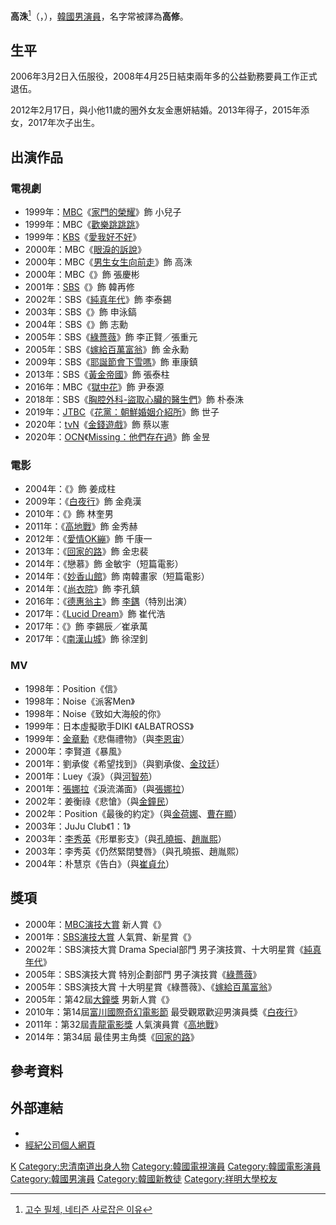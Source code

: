 {{Otheruses|other=名为高修的其他人物|高修}}
{{Blpsources|time=2019-11-26T19:34:46+00:00}}
{{藝人
| 姓名 = 高洙
| 類型 = 男演員
| 圖片 = 121025-비이커-론칭파티고수.jpg
| 圖片尺寸 = 250px
| 圖片簡介 = 2012年10月25日於BEAKER開業派對
| 國籍 = {{KOR}}
| 外文名 = 고수
| 外文 = ko
| 羅馬拼音 = Ko Soo
| 出生日期 = {{birth_date_and_age|1978|10|4}}
| 出生地點 = {{KOR}}[[忠清南道|忠清南道]][[論山市|論山郡]]{{link-ko|江景邑|강경읍}}
| 語言 = [[韓語|韓語]]、[[英語|英語]]      
| 教育程度 = [[祥明大學|祥明大學]]電影學[[學士|學士]]<br>[[祥明大學|祥明大學]]文化藝術大學院電影專業[[碩士|碩士]]
| 配偶 = {{marriage|金惠妍|2012}}
| 兒女 = 2子1女
| 經紀公司= <small>[[BH娛樂|BH Entertainment]]<br>（2011年－2015年；2017年至今）<br>Youborn Company<br>（2016年－2017年）</small>
| 宗教信仰 = [[基督教|基督教]]
| 出道日期 = 1998年
| IMDb = 1714968
}}

'''高洙'''<ref>[http://news.nate.com/view/20120808n09131 고수 필체, 네티즌 사로잡은 이유]{{ko}}</ref>（{{lang-ko|'''고수'''}}，{{bd|1978年|10月4日|catIdx=Go}}），[[韓國|韓國]][[男演員|男演員]]，名字常被譯為'''高修'''。

== 生平 ==
2006年3月2日入伍服役，2008年4月25日結束兩年多的公益勤務要員工作正式退伍。

2012年2月17日，與小他11歲的圈外女友金惠妍結婚。2013年得子，2015年添女，2017年次子出生。

== 出演作品 ==
=== 電視劇 ===
*1999年：[[文化廣播_(韓國)|MBC]]《[[家門的榮耀|家門的榮耀]]》飾 小兒子
*1999年：MBC《[[歡樂跳跳跳|歡樂跳跳跳]]》
*1999年：[[韓國放送公社|KBS]]《[[愛我好不好|愛我好不好]]》
*2000年：MBC《[[眼淚的訴說|眼淚的訴說]]》
*2000年：MBC《[[男生女生向前走|男生女生向前走]]》飾 高洙
*2000年：MBC《{{link-ko|媽媽姐姐|엄마야 누나야 (드라마)}}》飾 張慶彬
*2001年：[[SBS有限公司|SBS]]《{{link-ko|鋼琴 (韓國電視劇)|피아노 (2001년 드라마)|鋼琴}}》飾 韓再修
*2002年：SBS《[[純真年代_(韓國電視劇)|純真年代]]》飾 李泰錫
*2003年：SBS《{{link-ko|窈窕淑女 (韓國電視劇)|요조숙녀|窈窕淑女}}》飾 申泳鎬
*2004年：SBS《{{link-ko|當男人戀愛時 (2004年電視劇)|남자가 사랑할 때 (2004년 드라마)|當男人戀愛時}}》飾 志勳
*2005年：SBS《[[綠薔薇|綠薔薇]]》飾 李正賢／張重元
*2005年：SBS《[[嫁給百萬富翁|嫁給百萬富翁]]》飾 金永勳
*2009年：SBS《[[耶誕節會下雪嗎|耶誕節會下雪嗎]]》飾 車康鎮
*2013年：SBS《[[黃金帝國|黃金帝國]]》飾 張泰柱
*2016年：MBC《[[獄中花|獄中花]]》飾 尹泰源
*2018年：SBS《[[胸腔外科-盜取心臟的醫生們|胸腔外科-盜取心臟的醫生們]]》飾 朴泰洙
*2019年：[[JTBC|JTBC]]《[[花黨：朝鮮婚姻介紹所|花黨：朝鮮婚姻介紹所]]》飾 世子
*2020年：[[tvN|tvN]]《[[金錢遊戲_(韓國電視劇)|金錢遊戲]]》飾 蔡以憲
*2020年：[[OCN_(頻道)|OCN]]《[[Missing：他們存在過|Missing：他們存在過]]》飾 金昱

=== 電影 ===
*2004年：《{{link-ko|預知感能|썸 (영화)}}》飾 姜成柱
*2009年：《[[白夜行#電影（韓國版）|白夜行]]》飾 金堯漢
*2010年：《{{link-ko|超能力者 (電影)|초능력자 (영화)|超能力者}}》飾 林奎男
*2011年：《[[高地戰|高地戰]]》飾 金秀赫
*2012年：《[[創可貼_(電影)|愛情OK繃]]》飾 千康一
*2013年：《[[回家的路_(電影)|回家的路]]》飾 金忠裴
*2014年：《戀慕》飾 金敏宇（短篇電影）
*2014年：《[[妙香山館|妙香山館]]》飾 南韓畫家（短篇電影）
*2014年：《[[尚衣院_(電影)|尚衣院]]》飾 李孔鎮
*2016年：《[[德惠翁主_(電影)|德惠翁主]]》飾 [[李鍝|李鍝]]（特別出演）
*2017年：《[[Lucid_Dream|Lucid Dream]]》飾 崔代浩
*2017年：《{{link-ko|石雕宅邸殺人事件|석조저택 살인사건}}》飾 李錫辰／崔承萬
*2017年：《[[南漢山城_(電影)|南漢山城]]》飾 徐涅釗

=== MV ===
*1998年：Position《信》
*1998年：Noise《派客Men》
*1998年：Noise《致如大海般的你》
*1999年：日本虛擬歌手DIKI 《ALBATROSS》
*1999年：[[金章勳|金章勳]]《悲傷禮物》（與[[李恩宙|李恩宙]]）
*2000年：李賢道《暴風》
*2001年：劉承俊《希望找到》（與劉承俊、[[金玟廷|金玟廷]]）
*2001年：Luey《淚》（與[[河智苑|河智苑]]）
*2001年：[[張娜拉|張娜拉]]《淚流滿面》（與[[張娜拉|張娜拉]]）
*2002年：姜衡祿《悲愴》（與[[金鐘民|金鐘民]]）
*2002年：Position《最後的約定》（與[[金荷娜|金荷娜]]、[[曹在顯|曹在顯]]）
*2003年：JuJu Club《1：1》
*2003年：[[李秀英_(韓國藝人)|李秀英]]《形單影支》（與[[孔曉振|孔曉振]]、[[趙胤熙|趙胤熙]]）
*2003年：李秀英《仍然緊閉雙唇》（與孔曉振、趙胤熙）
*2004年：朴慧京《告白》（與[[崔貞允|崔貞允]]）

<!-- 依[[Wikipedia_talk:歌手和演员专题#整理論點|社群共識]]不應在列表條目以外增添非班底（嘉賓出演）綜藝節目-->

== 獎項 ==
*2000年：[[MBC演技大賞|MBC演技大賞]] 新人賞《{{link-ko|媽媽姐姐|엄마야 누나야 (드라마)}}》
*2001年：[[SBS演技大賞|SBS演技大賞]] 人氣賞、新星賞《{{link-ko|鋼琴 (韓國電視劇)|피아노 (2001년 드라마)|鋼琴}}》
*2002年：SBS演技大賞 Drama Special部門 男子演技賞、十大明星賞《[[純真年代_(韓國電視劇)|純真年代]]》
*2005年：SBS演技大賞 特別企劃部門 男子演技賞《[[綠薔薇|綠薔薇]]》
*2005年：SBS演技大賞 十大明星賞《綠薔薇》、《[[嫁給百萬富翁|嫁給百萬富翁]]》
*2005年：第42屆[[大鐘獎|大鐘獎]] 男新人賞《{{link-ko|預知感能|썸 (영화)}}》
*2010年：第14屆[[富川國際奇幻電影節|富川國際奇幻電影節]] 最受觀眾歡迎男演員獎《[[白夜行#電影（韓國版）|白夜行]]》
*2011年：第32屆[[青龍電影獎|青龍電影獎]] 人氣演員賞《[[高地戰|高地戰]]》
*2014年：第34屆{{link-ko|黃金攝影獎|황금촬영상}} 最佳男主角獎《[[回家的路_(電影)|回家的路]]》

== 參考資料 ==
{{reflist}}

== 外部連結 ==
* {{instagram|realgosoo}}
* [https://web.archive.org/web/20111231124510/http://www.bhent.co.kr/kosoo/ 經紀公司個人網頁]{{ko}}

{{BH Entertainment}}
{{HideH|榮譽紀錄|HeadStyle=background:gold}}
{{青龍電影獎}}
{{大鐘獎最佳男新人}}
{{黃金攝影獎最佳男主角}}{{HideF}}

{{Authority control}}
{{DEFAULTSORT:Go}}
[[Category:高姓|K]]
[[Category:忠清南道出身人物|Category:忠清南道出身人物]]
[[Category:韓國電視演員|Category:韓國電視演員]]
[[Category:韓國電影演員|Category:韓國電影演員]]
[[Category:韓國男演員|Category:韓國男演員]]
[[Category:韓國新教徒|Category:韓國新教徒]]
[[Category:祥明大學校友|Category:祥明大學校友]]